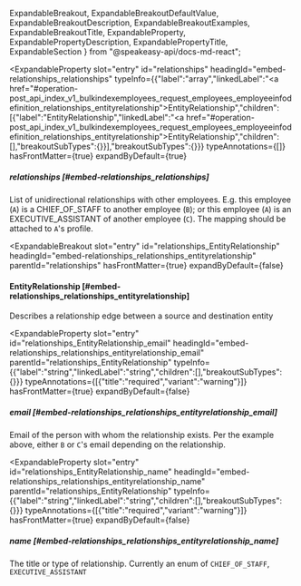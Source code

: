   ExpandableBreakout,
  ExpandableBreakoutDefaultValue,
  ExpandableBreakoutDescription,
  ExpandableBreakoutExamples,
  ExpandableBreakoutTitle,
  ExpandableProperty,
  ExpandablePropertyDescription,
  ExpandablePropertyTitle,
  ExpandableSection
} from "@speakeasy-api/docs-md-react";

<ExpandableSection>

<ExpandableProperty
  slot="entry"
  id="relationships"
  headingId="embed-relationships_relationships"
  typeInfo={{"label":"array","linkedLabel":"<a href=\"#operation-post_api_index_v1_bulkindexemployees_request_employees_employeeinfodefinition_relationships_entityrelationship\">EntityRelationship</a>","children":[{"label":"EntityRelationship","linkedLabel":"<a href=\"#operation-post_api_index_v1_bulkindexemployees_request_employees_employeeinfodefinition_relationships_entityrelationship\">EntityRelationship</a>","children":[],"breakoutSubTypes":{}}],"breakoutSubTypes":{}}}
  typeAnnotations={[]}
  hasFrontMatter={true}
  expandByDefault={true}
>

<ExpandablePropertyTitle slot="title">

##### relationships [#embed-relationships_relationships]

</ExpandablePropertyTitle>

<ExpandablePropertyDescription slot="description">

List of unidirectional relationships with other employees. E.g. this employee (`A`) is a CHIEF_OF_STAFF to another employee (`B`); or this employee (`A`) is an EXECUTIVE_ASSISTANT of another employee (`C`). The mapping should be attached to `A`'s profile.

</ExpandablePropertyDescription>

</ExpandableProperty>

<ExpandableBreakout
  slot="entry"
  id="relationships_EntityRelationship"
  headingId="embed-relationships_relationships_entityrelationship"
  parentId="relationships"
  hasFrontMatter={true}
  expandByDefault={false}
>

<ExpandableBreakoutTitle slot="title">

#### EntityRelationship [#embed-relationships_relationships_entityrelationship]

</ExpandableBreakoutTitle>

<ExpandableBreakoutDescription slot="description">

Describes a relationship edge between a source and destination entity

</ExpandableBreakoutDescription>

<ExpandableBreakoutExamples slot="examples">

</ExpandableBreakoutExamples>

<ExpandableBreakoutDefaultValue slot="defaultValue">

</ExpandableBreakoutDefaultValue>

</ExpandableBreakout>

<ExpandableProperty
  slot="entry"
  id="relationships_EntityRelationship_email"
  headingId="embed-relationships_relationships_entityrelationship_email"
  parentId="relationships_EntityRelationship"
  typeInfo={{"label":"string","linkedLabel":"string","children":[],"breakoutSubTypes":{}}}
  typeAnnotations={[{"title":"required","variant":"warning"}]}
  hasFrontMatter={true}
  expandByDefault={false}
>

<ExpandablePropertyTitle slot="title">

##### email [#embed-relationships_relationships_entityrelationship_email]

</ExpandablePropertyTitle>

<ExpandablePropertyDescription slot="description">

Email of the person with whom the relationship exists. Per the example above, either `B` or `C`'s email depending on the relationship.

</ExpandablePropertyDescription>

</ExpandableProperty>

<ExpandableProperty
  slot="entry"
  id="relationships_EntityRelationship_name"
  headingId="embed-relationships_relationships_entityrelationship_name"
  parentId="relationships_EntityRelationship"
  typeInfo={{"label":"string","linkedLabel":"string","children":[],"breakoutSubTypes":{}}}
  typeAnnotations={[{"title":"required","variant":"warning"}]}
  hasFrontMatter={true}
  expandByDefault={false}
>

<ExpandablePropertyTitle slot="title">

##### name [#embed-relationships_relationships_entityrelationship_name]

</ExpandablePropertyTitle>

<ExpandablePropertyDescription slot="description">

The title or type of relationship. Currently an enum of `CHIEF_OF_STAFF`, `EXECUTIVE_ASSISTANT`

</ExpandablePropertyDescription>

</ExpandableProperty>

</ExpandableSection>